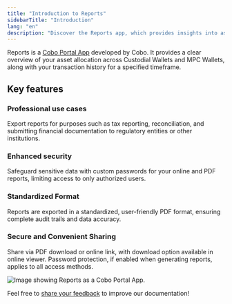 ```yaml
---
title: "Introduction to Reports"
sidebarTitle: "Introduction"
lang: "en"
description: "Discover the Reports app, which provides insights into asset allocation and transaction history for effective financial management."
---
```

Reports is a [Cobo Portal App](/en/apps/introduction) developed by Cobo.  It provides a clear overview of your asset allocation across Custodial Wallets and MPC Wallets, along with your transaction history for a specified timeframe.

## Key features
### Professional use cases
Export reports for purposes such as tax reporting, reconciliation, and submitting financial documentation to regulatory entities or other institutions.

### Enhanced security
Safeguard sensitive data with custom passwords for your online and PDF reports, limiting access to only authorized users.

### Standardized Format
Reports are exported in a standardized, user-friendly PDF format, ensuring complete audit trails and data accuracy.

### Secure and Convenient Sharing
Share via PDF download or online link, with download option available in online viewer. Password protection, if enabled when generating reports, applies to all access methods.

<img src="/en/images/portal-apps/reports/form.png" className="full_screen" alt="Image showing Reports as a Cobo Portal App."/>

<Tip>Feel free to [share your feedback](https://forms.zohopublic.com/cobo/form/DocumentFeedbackForm/formperma/QvLOhxJv1_JMsJ-1dleZ8Itb_7rzN-LtgvsDdxosoVI?referrername=manuals) to improve our documentation!</Tip>
